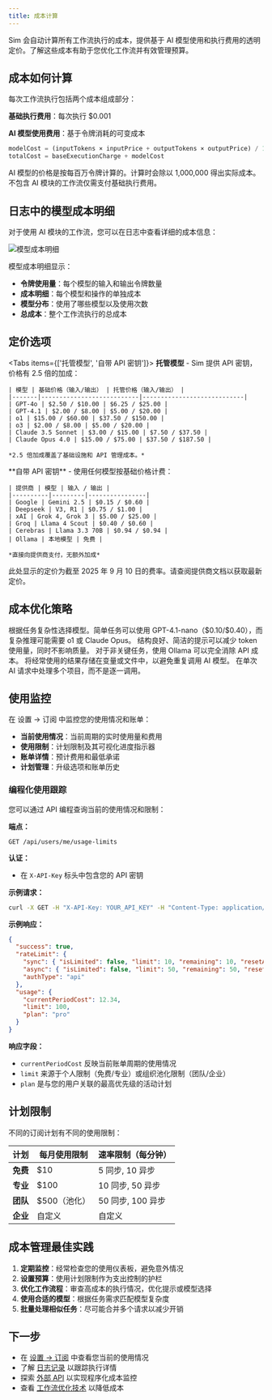 ```yaml
---
title: 成本计算
---
```



Sim 会自动计算所有工作流执行的成本，提供基于 AI 模型使用和执行费用的透明定价。了解这些成本有助于您优化工作流并有效管理预算。

## 成本如何计算

每次工作流执行包括两个成本组成部分：

**基础执行费用**：每次执行 $0.001

**AI 模型使用费用**：基于令牌消耗的可变成本

```javascript
modelCost = (inputTokens × inputPrice + outputTokens × outputPrice) / 1,000,000
totalCost = baseExecutionCharge + modelCost
```

<Callout type="info">
  AI 模型的价格是按每百万令牌计算的。计算时会除以 1,000,000 得出实际成本。不包含 AI 模块的工作流仅需支付基础执行费用。
</Callout>

## 日志中的模型成本明细

对于使用 AI 模块的工作流，您可以在日志中查看详细的成本信息：

<div className="flex justify-center">
  <Image
    src="/static/logs/logs-cost.png"
    alt="模型成本明细"
    width={600}
    height={400}
    className="my-6"
  />
</div>

模型成本明细显示：
- **令牌使用量**：每个模型的输入和输出令牌数量
- **成本明细**：每个模型和操作的单独成本
- **模型分布**：使用了哪些模型以及使用次数
- **总成本**：整个工作流执行的总成本

## 定价选项

<Tabs items={['托管模型', '自带 API 密钥']}>
  <Tab>
    **托管模型** - Sim 提供 API 密钥，价格有 2.5 倍的加成：
    
    | 模型 | 基础价格（输入/输出） | 托管价格（输入/输出） |
    |-------|---------------------------|----------------------------|
    | GPT-4o | $2.50 / $10.00 | $6.25 / $25.00 |
    | GPT-4.1 | $2.00 / $8.00 | $5.00 / $20.00 |
    | o1 | $15.00 / $60.00 | $37.50 / $150.00 |
    | o3 | $2.00 / $8.00 | $5.00 / $20.00 |
    | Claude 3.5 Sonnet | $3.00 / $15.00 | $7.50 / $37.50 |
    | Claude Opus 4.0 | $15.00 / $75.00 | $37.50 / $187.50 |
    
    *2.5 倍加成覆盖了基础设施和 API 管理成本。*
  </Tab>
  
  <Tab>
    **自带 API 密钥** - 使用任何模型按基础价格计费：
    
    | 提供商 | 模型 | 输入 / 输出 |
    |----------|---------|----------------|
    | Google | Gemini 2.5 | $0.15 / $0.60 |
    | Deepseek | V3, R1 | $0.75 / $1.00 |
    | xAI | Grok 4, Grok 3 | $5.00 / $25.00 |
    | Groq | Llama 4 Scout | $0.40 / $0.60 |
    | Cerebras | Llama 3.3 70B | $0.94 / $0.94 |
    | Ollama | 本地模型 | 免费 |
    
    *直接向提供商支付，无额外加成*
  </Tab>
</Tabs>

<Callout type="warning">
  此处显示的定价为截至 2025 年 9 月 10 日的费率。请查阅提供商文档以获取最新定价。
</Callout>

## 成本优化策略

<Accordions>
  <Accordion title="模型选择">
    根据任务复杂性选择模型。简单任务可以使用 GPT-4.1-nano（$0.10/$0.40），而复杂推理可能需要 o1 或 Claude Opus。
  </Accordion>
  
  <Accordion title="提示工程">
    结构良好、简洁的提示可以减少 token 使用量，同时不影响质量。
  </Accordion>
  
  <Accordion title="本地模型">
    对于非关键任务，使用 Ollama 可以完全消除 API 成本。
  </Accordion>
  
  <Accordion title="缓存与重用">
    将经常使用的结果存储在变量或文件中，以避免重复调用 AI 模型。
  </Accordion>
  
  <Accordion title="批量处理">
    在单次 AI 请求中处理多个项目，而不是逐一调用。
  </Accordion>
</Accordions>

## 使用监控

在 设置 → 订阅 中监控您的使用情况和账单：

- **当前使用情况**：当前周期的实时使用量和费用
- **使用限制**：计划限制及其可视化进度指示器
- **账单详情**：预计费用和最低承诺
- **计划管理**：升级选项和账单历史

### 编程化使用跟踪

您可以通过 API 编程查询当前的使用情况和限制：

**端点：**

```text
GET /api/users/me/usage-limits
```

**认证：**
- 在 `X-API-Key` 标头中包含您的 API 密钥

**示例请求：**

```bash
curl -X GET -H "X-API-Key: YOUR_API_KEY" -H "Content-Type: application/json" https://sim.ai/api/users/me/usage-limits
```

**示例响应：**

```json
{
  "success": true,
  "rateLimit": {
    "sync": { "isLimited": false, "limit": 10, "remaining": 10, "resetAt": "2025-09-08T22:51:55.999Z" },
    "async": { "isLimited": false, "limit": 50, "remaining": 50, "resetAt": "2025-09-08T22:51:56.155Z" },
    "authType": "api"
  },
  "usage": {
    "currentPeriodCost": 12.34,
    "limit": 100,
    "plan": "pro"
  }
}
```

**响应字段：**
- `currentPeriodCost` 反映当前账单周期的使用情况
- `limit` 来源于个人限制（免费/专业）或组织池化限制（团队/企业）
- `plan` 是与您的用户关联的最高优先级的活动计划

## 计划限制

不同的订阅计划有不同的使用限制：

| 计划 | 每月使用限制 | 速率限制（每分钟） |
|------|-------------------|-------------------------|
| **免费** | $10 | 5 同步, 10 异步 |
| **专业** | $100 | 10 同步, 50 异步 |
| **团队** | $500（池化） | 50 同步, 100 异步 |
| **企业** | 自定义 | 自定义 |

## 成本管理最佳实践

1. **定期监控**：经常检查您的使用仪表板，避免意外情况
2. **设置预算**：使用计划限制作为支出控制的护栏
3. **优化工作流程**：审查高成本的执行情况，优化提示或模型选择
4. **使用合适的模型**：根据任务需求匹配模型复杂度
5. **批量处理相似任务**：尽可能合并多个请求以减少开销

## 下一步

- 在 [设置 → 订阅](https://sim.ai/settings/subscription) 中查看您当前的使用情况
- 了解 [日志记录](/execution/logging) 以跟踪执行详情
- 探索 [外部 API](/execution/api) 以实现程序化成本监控
- 查看 [工作流优化技术](/blocks) 以降低成本